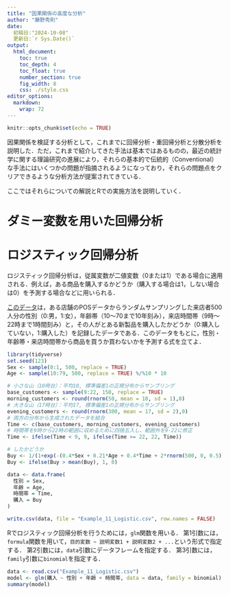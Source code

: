 ```yaml
---
title: "因果関係の高度な分析"
author: "藤野秀則"
date: 
  初稿日:"2024-10-08"
  更新日:`r Sys.Date()`
output:
  html_document: 
    toc: true
    toc_depth: 4
    toc_float: true
    number_section: true
    fig_width: 8
    css: ./style.css
editor_options:
  markdown:
    wrap: 72
---
```


```r
knitr::opts_chunk$set(echo = TRUE)
```

因果関係を検証する分析として，これまでに回帰分析・重回帰分析と分散分析を説明した．ただ，これまで紹介してきた手法は基本ではあるものの，最近の統計学に関する理論研究の進展により，それらの基本的で伝統的（Conventional）な手法にはいくつかの問題が指摘されるようになっており，それらの問題点をクリアできるような分析方法が提案されてきている．

ここではそれらについての解説とRでの実施方法を説明していく．

# ダミー変数を用いた回帰分析

# ロジスティック回帰分析

ロジスティック回帰分析は，従属変数が二値変数（0または1）である場合に適用される．例えば，ある商品を購入するかどうか（購入する場合は1，しない場合は0）を予測する場合などに用いられる．

:::practice
[このデータ](./Example_11_Logistic.csv)は，ある店舗のPOSデータからランダムサンプリングした来店者500人分の性別（0:男，1:女），年齢帯（10～70まで10年刻み），来店時間帯（9時～22時まで1時間刻み）と，その人がとある新製品を購入したかどうか（0:購入していない，1:購入した）を記録したデータである．このデータをもとに，性別・年齢帯・来店時間帯から商品を買うか買わないかを予測する式を立てよ．

```r
library(tidyverse)
set.seed(123)
Sex <- sample(0:1, 500, replace = TRUE)  
Age <- sample(10:79, 500, replace = TRUE) %/%10 * 10

# 小さな山（10時台）：平均10, 標準偏差1の正規分布からサンプリング
base_customers <- sample(9:22, 150, replace = TRUE) 
morning_customers <- round(rnorm(50, mean = 10, sd = 1),0)
# 大きな山（17時台）：平均17, 標準偏差1の正規分布からサンプリング
evening_customers <- round(rnorm(300, mean = 17, sd = 2),0)
# 両方の分布から生成されたデータを結合
Time <- c(base_customers, morning_customers, evening_customers)
# 時間帯を9時から22時の範囲に収めるために四捨五入し、範囲外を9-22に修正
Time <- ifelse(Time < 9, 9, ifelse(Time >= 22, 22, Time))

# したかどうか
Buy <- 1/(1+exp(-(0.4*Sex + 0.21*Age + 0.4*Time + 2*rnorm(500, 0, 0.5)))) 
Buy <- ifelse(Buy > mean(Buy), 1, 0)

data <- data.frame(
  性別 = Sex,
  年齢 = Age,
  時間帯 = Time,
  購入 = Buy
)

write.csv(data, file = "Example_11_Logistic.csv", row.names = FALSE)
```

:::

Rでロジスティック回帰分析を行うためには，`glm`関数を用いる．
第1引数には，`formula`関数を用いて，`目的変数 ~ 説明変数1 + 説明変数2 + ...`という形式で指定する．
第2引数には，`data`引数にデータフレームを指定する．
第3引数には，`family`引数に`binomial`を指定する．

```r
data <- read.csv("Example_11_Logistic.csv")
model <- glm(購入 ~ 性別 + 年齢 + 時間帯, data = data, family = binomial)
summary(model)
```


